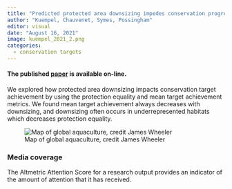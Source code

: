 ```yaml
---
title: "Predicted protected area downsizing impedes conservation progress across terrestrial ecoregions in the tropics and subtropics"
author: "Kuempel, Chauvenet, Symes, Possingham"
editor: visual
date: "August 16, 2021"
image: kuempel_2021_2.png
categories:
  - conservation targets
---
```


#### The published [paper](https://conbio.onlinelibrary.wiley.com/doi/full/10.1111/csp2.529) is available on-line.

We explored how protected area downsizing impacts conservation target achievement by using the protection equality and mean target achievement metrics. We found mean target achievement always decreases with downsizing, and downsizing often occurs in underrepresented habitats which decreases protection equality.

![Map of global aquaculture, credit James Wheeler](kuempel_2021_2.png)

### Media coverage

The Altmetric Attention Score for a research output provides an indicator of the amount of attention that it has received.

```{=html}
<script type="text/javascript" src="https://d1bxh8uas1mnw7.cloudfront.net/assets/embed.js"></script>
```
::: {.altmetric-embed data-badge-type="medium-donut" data-badge-details="right" data-doi="10.1111/csp2.529"}
:::
